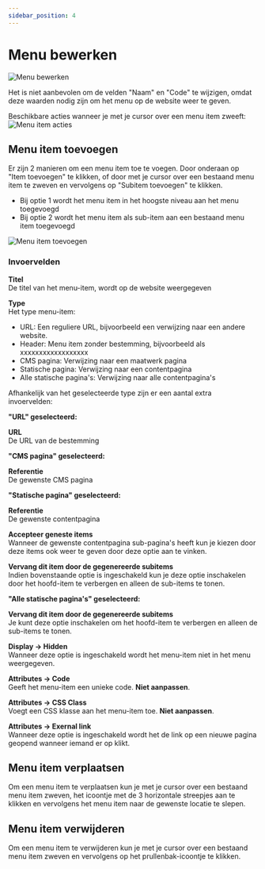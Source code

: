 ```yaml
---
sidebar_position: 4
---
```


# Menu bewerken

![Menu bewerken](/img/contentpaginas/menu-bewerken.png)

Het is niet aanbevolen om de velden "Naam" en "Code" te wijzigen, omdat deze waarden nodig zijn om het menu op de website weer te geven.

Beschikbare acties wanneer je met je cursor over een menu item zweeft:  
![Menu item acties](/img/contentpaginas/menu-bewerken-menu-item-acties.png)

## Menu item toevoegen

Er zijn 2 manieren om een menu item toe te voegen. Door onderaan op "Item toevoegen" te klikken, of door met je cursor over een bestaand menu item te zweven en vervolgens op "Subitem toevoegen" te klikken.

-   Bij optie 1 wordt het menu item in het hoogste niveau aan het menu toegevoegd
-   Bij optie 2 wordt het menu item als sub-item aan een bestaand menu item toegevoegd

![Menu item toevoegen](/img/contentpaginas/menu-bewerken-menu-item-toevoegen.png)

### Invoervelden

**Titel**  
De titel van het menu-item, wordt op de website weergegeven

**Type**  
Het type menu-item:

-   URL: Een reguliere URL, bijvoorbeeld een verwijzing naar een andere website.
-   Header: Menu item zonder bestemming, bijvoorbeeld als xxxxxxxxxxxxxxxxxx
-   CMS pagina: Verwijzing naar een maatwerk pagina
-   Statische pagina: Verwijzing naar een contentpagina
-   Alle statische pagina's: Verwijzing naar alle contentpagina's

Afhankelijk van het geselecteerde type zijn er een aantal extra invoervelden:

**"URL" geselecteerd:**

**URL**  
De URL van de bestemming

**"CMS pagina" geselecteerd:**

**Referentie**  
De gewenste CMS pagina

**"Statische pagina" geselecteerd:**

**Referentie**  
De gewenste contentpagina

**Accepteer geneste items**  
Wanneer de gewenste contentpagina sub-pagina's heeft kun je kiezen door deze items ook weer te geven door deze optie aan te vinken.

**Vervang dit item door de gegenereerde subitems**  
Indien bovenstaande optie is ingeschakeld kun je deze optie inschakelen door het hoofd-item te verbergen en alleen de sub-items te tonen.

**"Alle statische pagina's" geselecteerd:**

**Vervang dit item door de gegenereerde subitems**  
Je kunt deze optie inschakelen om het hoofd-item te verbergen en alleen de sub-items te tonen.

**Display &rarr; Hidden**  
Wanneer deze optie is ingeschakeld wordt het menu-item niet in het menu weergegeven.

**Attributes &rarr; Code**  
Geeft het menu-item een unieke code. **Niet aanpassen**.

**Attributes &rarr; CSS Class**  
Voegt een CSS klasse aan het menu-item toe. **Niet aanpassen**.

**Attributes &rarr; Exernal link**  
Wanneer deze optie is ingeschakeld wordt het de link op een nieuwe pagina geopend wanneer iemand er op klikt.

## Menu item verplaatsen

Om een menu item te verplaatsen kun je met je cursor over een bestaand menu item zweven, het icoontje met de 3 horizontale streepjes aan te klikken en vervolgens het menu item naar de gewenste locatie te slepen.

## Menu item verwijderen

Om een menu item te verwijderen kun je met je cursor over een bestaand menu item zweven en vervolgens op het prullenbak-icoontje te klikken.
